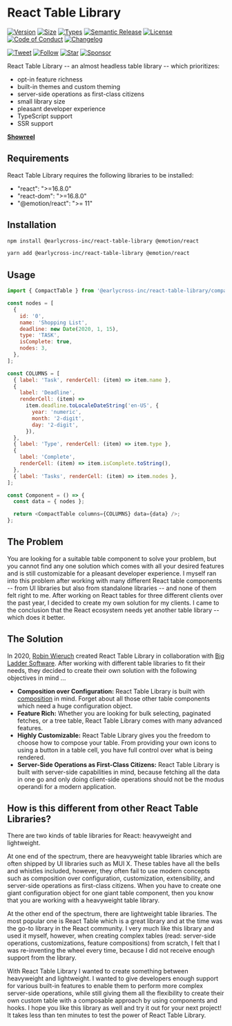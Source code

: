
<Meta title="Getting Started/Installation" />

# React Table Library

[![Version][version-badge]][package]
[![Size][size-badge]][size]
[![Types][type-badge]][package]
[![Semantic Release][semantic-release-badge]][semantic-release]
[![License][license-badge]][license]
[![Code of Conduct][coc-badge]][coc]
[![Changelog][changelog-badge]][changelog]

[![Tweet][twitter-badge]][twitter]
[![Follow][twitter-follow-badge]][twitter-follow]
[![Star][github-star-badge]][github-star]
[![Sponsor][github-sponsor-badge]][github-sponsor]

React Table Library -- an almost headless table library -- which prioritizes:

- opt-in feature richness
- built-in themes and custom theming
- server-side operations as first-class citizens
- small library size
- pleasant developer experience
- TypeScript support
- SSR support

**[Showreel](https://react-tables.com/)**

## Requirements

React Table Library requires the following libraries to be installed:

- "react": ">=16.8.0"
- "react-dom": ">=16.8.0"
- "@emotion/react": ">= 11"

## Installation

```sh
npm install @earlycross-inc/react-table-library @emotion/react
```

```sh
yarn add @earlycross-inc/react-table-library @emotion/react
```

## Usage

```javascript
import { CompactTable } from '@earlycross-inc/react-table-library/compact';

const nodes = [
  {
    id: '0',
    name: 'Shopping List',
    deadline: new Date(2020, 1, 15),
    type: 'TASK',
    isComplete: true,
    nodes: 3,
  },
];

const COLUMNS = [
  { label: 'Task', renderCell: (item) => item.name },
  {
    label: 'Deadline',
    renderCell: (item) =>
      item.deadline.toLocaleDateString('en-US', {
        year: 'numeric',
        month: '2-digit',
        day: '2-digit',
      }),
  },
  { label: 'Type', renderCell: (item) => item.type },
  {
    label: 'Complete',
    renderCell: (item) => item.isComplete.toString(),
  },
  { label: 'Tasks', renderCell: (item) => item.nodes },
];

const Component = () => {
  const data = { nodes };

  return <CompactTable columns={COLUMNS} data={data} />;
};
```

## The Problem

You are looking for a suitable table component to solve your problem, but you cannot find any one solution which comes with all your desired features and is still customizable for a pleasant developer experience. I myself ran into this problem after working with many different React table components -- from UI libraries but also from standalone libraries -- and none of them felt right to me. After working on React tables for three different clients over the past year, I decided to create my own solution for my clients. I came to the conclusion that the React ecosystem needs yet another table library -- which does it better.

## The Solution

In 2020, [Robin Wieruch](https://www.robinwieruch.de) created React Table Library in collaboration with [Big Ladder Software](https://bigladdersoftware.com/). After working with different table libraries to fit their needs, they decided to create their own solution with the following objectives in mind ...

- **Composition over Configuration:** React Table Library is built with <a href="https://www.robinwieruch.de/react-component-composition/">composition</a> in mind. Forget about all those other table components which need a huge configuration object.
- **Feature Rich:** Whether you are looking for bulk selecting, paginated fetches, or a tree table, React Table Library comes with many advanced features.
- **Highly Customizable:** React Table Library gives you the freedom to choose how to compose your table. From providing your own icons to using a button in a table cell, you have full control over what is being rendered.
- **Server-Side Operations as First-Class Citizens:** React Table Library is built with server-side capabilities in mind, because fetching all the data in one go and only doing client-side operations should not be the modus operandi for a modern application.

## How is this different from other React Table Libraries?

There are two kinds of table libraries for React: heavyweight and lightweight.

At one end of the spectrum, there are heavyweight table libraries which are often shipped by UI libraries such as MUI X. These tables have all the bells and whistles included, however, they often fail to use modern concepts such as composition over configuration, customization, extensibility, and server-side operations as first-class citizens. When you have to create one giant configuration object for one giant table component, then you know that you are working with a heavyweight table library.

At the other end of the spectrum, there are lightweight table libraries. The most popular one is React Table which is a great library and at the time was the go-to library in the React community. I very much like this library and used it myself, however, when creating complex tables (read: server-side operations, customizations, feature compositions) from scratch, I felt that I was re-inventing the wheel every time, because I did not receive enough support from the library.

With React Table Library I wanted to create something between heavyweight and lightweight. I wanted to give developers enough support for various built-in features to enable them to perform more complex server-side operations, while still giving them all the flexibility to create their own custom table with a composable approach by using components and hooks. I hope you like this library as well and try it out for your next project! It takes less than ten minutes to test the power of React Table Library.

[version-badge]: https://img.shields.io/npm/v/@earlycross-inc/react-table-library
[package]: https://www.npmjs.com/package/@earlycross-inc/react-table-library
[type-badge]: https://img.shields.io/npm/types/@earlycross-inc/react-table-library
[license-badge]: https://img.shields.io/npm/l/@earlycross-inc/react-table-library.svg
[license]: https://github.com/table-library/react-table-library/blob/master/LICENSE
[semantic-release-badge]: https://img.shields.io/badge/%F0%9F%9A%80-semantic--release-blueviolet
[semantic-release]: https://github.com/table-library/react-table-library/releases
[github-star-badge]: https://img.shields.io/github/stars/table-library/react-table-library?style=social
[github-star]: https://github.com/table-library/react-table-library/stargazers
[coc-badge]: https://img.shields.io/badge/code%20of-conduct-ff69b4.svg
[coc]: https://github.com/table-library/react-table-library/blob/master/CODE_OF_CONDUCT.md
[changelog-badge]: https://img.shields.io/badge/Change-Log-blue
[changelog]: https://github.com/table-library/react-table-library/blob/master/CHANGELOG.md
[twitter]: https://twitter.com/intent/tweet?text=Check%20out%20react-table-library%20by%20%40rwieruch%20https%3A%2F%2Fgithub.com%2Ftable-library%2Freact-table-library%20%F0%9F%91%8D
[twitter-badge]: https://img.shields.io/twitter/url/https/github.com/table-library/react-table-library.svg?style=social
[twitter-follow]: https://twitter.com/rwieruch
[twitter-follow-badge]: https://img.shields.io/twitter/follow/rwieruch?style=social
[size-badge]: https://badgen.net/bundlephobia/minzip/@earlycross-inc/react-table-library@latest
[size]: https://bundlephobia.com/package/@earlycross-inc/react-table-library
[github-sponsor-badge]: https://img.shields.io/static/v1?label=Sponsor&message=%E2%9D%A4&color=red&logo=GitHub&link=https://github.com/sponsors/rwieruch
[github-sponsor]: https://github.com/sponsors/rwieruch
